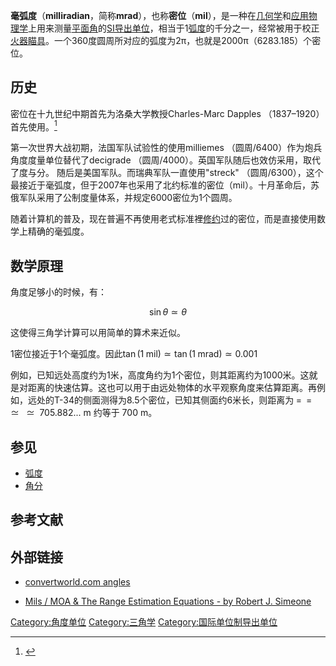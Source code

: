 {{refimprove|time=2015-09-30T15:24:57+00:00}}
'''毫弧度'''（'''milliradian'''，简称'''mrad'''），也称'''密位'''（'''mil'''），是一种在[[几何学|几何学]]和[[应用物理学|应用物理学]]上用来测量[[平面角|平面角]]的[[国际单位制导出单位|SI导出单位]]，相当于1[[弧度|弧度]]的千分之一，经常被用于校正[[火器|火器]][[照準器|瞄具]]。一个360度圆周所对应的弧度为2π，也就是2000π（6283.185）个密位。


==历史==
密位在十九世纪中期首先为洛桑大学教授Charles-Marc Dapples （1837–1920）首先使用。<ref>{{cite book | title=Dictionnaire historique de la Suisse | publisher=Fonds, AV Laussane | author=Renaud, Hugues | date=2002-05-31 | url=http://www.hls-dhs-dss.ch/textes/f/F23879.php | quote=Dapples: ... Charles-Marc (1837-1920), ingénieur, professeur à l'université de Lausanne, municipal à Lausanne, est l'inventeur de l'unité appelée "millième" pour mesurer les angles dans le tir d'artillerie. Une branche de la famille s'est fixée à Gênes à la fin du XVIIIe s. | access-date=2015-09-30 | archive-date=2015-10-01 | archive-url=https://web.archive.org/web/20151001130739/http://www.hls-dhs-dss.ch/textes/f/F23879.php | dead-url=no }}</ref>

第一次世界大战初期，法国军队试验性的使用milliemes （圆周/6400）作为炮兵角度度量单位替代了decigrade （圆周/4000）。英国军队随后也效仿采用，取代了度与分。 随后是美国军队。而瑞典军队一直使用"streck" （圆周/6300），这个最接近于毫弧度，但于2007年也采用了北约标准的密位（mil）。十月革命后，苏俄军队采用了公制度量体系，并规定6000密位为1个圆周。 

随着计算机的普及，现在普遍不再使用老式标准裡[[数值修约|修约]]过的密位，而是直接使用数学上精确的毫弧度。

==数学原理==
角度足够小的时候，有：

:<math>\sin \theta \simeq \theta</math>

这使得三角学计算可以用简单的算术来近似。 

1密位接近于1个毫弧度。因此<math>\tan(1\;\textrm{mil}) \simeq \tan(1\;\textrm{mrad}) \simeq 0.001</math>

例如，已知远处高度约为1米，高度角约为1个密位，则其距离约为1000米。这就是对距离的快速估算。这也可以用于由远处物体的水平观察角度来估算距离。再例如，远处的T-34的侧面测得为8.5个密位，已知其侧面约6米长，则距离为{{sfrac|6 m / 2|tan(8.5 mil / 2)}}<math>\;=\;</math>{{sfrac|3 m|tan 4.25 mil}}<math>\;=\;</math>{{sfrac|3 m|tan 0.00425}} <math>\;\simeq\;</math> {{sfrac|3 m|0.00425}} <math>\;\simeq\;</math> 705.882... m 约等于 700 m。

==参见== 
* [[弧度|弧度]]
* [[角分|角分]]

==参考文献==
{{Reflist}}

==外部链接==
* [http://www.convertworld.com/en/angle/ convertworld.com angles] {{Wayback|url=http://www.convertworld.com/en/angle/ |date=20151008142525 }}

* [https://www.scribd.com/doc/251836084/Mils-MOA-and-the-Range-Estimation-Equations Mils / MOA & The Range Estimation Equations - by Robert J. Simeone] {{Wayback|url=https://www.scribd.com/doc/251836084/Mils-MOA-and-the-Range-Estimation-Equations |date=20150503040323 }}
 
[[Category:角度单位|Category:角度单位]]
[[Category:三角学|Category:三角学]]
[[Category:国际单位制导出单位|Category:国际单位制导出单位]]
